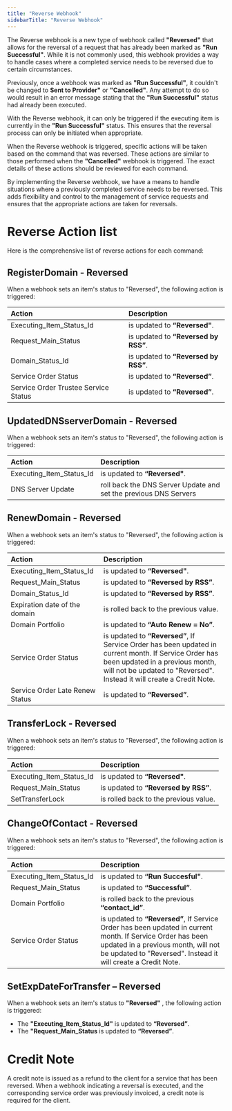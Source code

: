 ```yaml
---
title: "Reverse Webhook"
sidebarTitle: "Reverse Webhook"
---
```


The Reverse webhook is a new type of webhook called **"Reversed"** that allows for the reversal of a request that has already been marked as **"Run Successful"**. While it is not commonly used, this webhook provides a way to handle cases where a completed service needs to be reversed due to certain circumstances.

Previously, once a webhook was marked as **"Run Successful"**, it couldn't be changed to **Sent to Provider"** or **"Cancelled"**. Any attempt to do so would result in an error message stating that the **"Run Successful"** status had already been executed.

With the Reverse webhook, it can only be triggered if the executing item is currently in the **"Run Successful"** status. This ensures that the reversal process can only be initiated when appropriate.

When the Reverse webhook is triggered, specific actions will be taken based on the command that was reversed. These actions are similar to those performed when the **"Cancelled"** webhook is triggered. The exact details of these actions should be reviewed for each command.

By implementing the Reverse webhook, we have a means to handle situations where a previously completed service needs to be reversed. This adds flexibility and control to the management of service requests and ensures that the appropriate actions are taken for reversals.

# Reverse Action list
Here is the comprehensive list of reverse actions for each command:

## RegisterDomain - Reversed
When a webhook sets an item's status to "Reversed", the following action is triggered:

| Action                        | Description                                                                                                                                                                                                                                                                    |
| :---------------------------- | :----------------------------------------------------------------------------------------------------------------------------------------------------------------------------------------------------------------------------------------------------------------------------- |
| Executing_Item_Status_Id      | is updated to **“Reversed"**.                                                                                                                                                                                                                                             |
| Request_Main_Status           | is updated to **“Reversed by RSS”**.                                                                                                                                                                                                                                                |
| Domain_Status_Id              | is updated to **“Reversed by RSS”**.                                                                                                                                                                                                                                                |
| Service Order Status          | is updated to **“Reversed”**.                                                                                                                                                                                                                                                  |
| Service Order Trustee Service Status | is updated to **“Reversed”**. |

## UpdatedDNSserverDomain - Reversed
When a webhook sets an item's status to "Reversed", the following action is triggered:

| Action                        | Description                                                                                                                                                                                                                                                                    |
| :---------------------------- | :----------------------------------------------------------------------------------------------------------------------------------------------------------------------------------------------------------------------------------------------------------------------------- |
| Executing_Item_Status_Id      | is updated to **“Reversed"**.                                                                                                                                                                                                                                             |
| DNS Server Update          | roll back the DNS Server Update and set the previous DNS Servers                                                                                                                                                                                                                                                |

## RenewDomain - Reversed
When a webhook sets an item's status to "Reversed", the following action is triggered:

| Action                        | Description                                                                                                                                                                                                                                                                    |
| :---------------------------- | :----------------------------------------------------------------------------------------------------------------------------------------------------------------------------------------------------------------------------------------------------------------------------- |
| Executing_Item_Status_Id      | is updated to **“Reversed"**.                                                                                                                                                                                                                                             |
| Request_Main_Status           | is updated to **“Reversed by RSS”**.                                                                                                                                                                                                                                                |
| Domain_Status_Id              | is updated to **“Reversed by RSS”**.                                                                                                                                                                                                                                                |
| Expiration date of the domain          | is rolled back to the previous value.                                                                                                                                                                                                                                                  |
| Domain Portfolio | is updated to **“Auto Renew = No”**. |
| Service Order Status          | is updated to **“Reversed”**, If Service Order has been updated in current month. If Service Order has been updated in a previous month, will not be updated to "Reversed". Instead it will create a Credit Note.                                                                                                                                                                                                                                                |
| Service Order Late Renew Status | is updated to **“Reversed”**.  |

## TransferLock - Reversed
When a webhook sets an item's status to "Reversed", the following action is triggered:

| Action                        | Description                                                                                                                                                                                                                                                                    |
| :---------------------------- | :----------------------------------------------------------------------------------------------------------------------------------------------------------------------------------------------------------------------------------------------------------------------------- |
| Executing_Item_Status_Id      | is updated to **“Reversed"**.                                                                                                                                                                                                                                             |
| Request_Main_Status           | is updated to **“Reversed by RSS”**.                                                                                                                                                                                                                                                |
| SetTransferLock             | is rolled back to the previous value.                                                                                                                                                                                                                                                |

## ChangeOfContact - Reversed
When a webhook sets an item's status to "Reversed", the following action is triggered:

| Action                        | Description                                                                                                                                                                                                                                                                    |
| :---------------------------- | :----------------------------------------------------------------------------------------------------------------------------------------------------------------------------------------------------------------------------------------------------------------------------- |
| Executing_Item_Status_Id      | is updated to **“Run Succesful"**.                                                                                                                                                                                                                                             |
| Request_Main_Status           | is updated to **“Successful”**.                                                                                                                                                                                                                                                |
| Domain Portfolio            | is rolled back to the previous **“contact_id”**.                                                                                                                                                                                                                                                |
| Service Order Status          | is updated to **“Reversed”**, If Service Order has been updated in current month. If Service Order has been updated in a previous month, will not be updated to "Reversed". Instead it will create a Credit Note.                                                                                                                                                                                                                                                |

## SetExpDateForTransfer – Reversed
When a webhook sets an item's status to **"Reversed"** , the following action is triggered:
- The **"Executing_Item_Status_Id"** is updated to **“Reversed”**.
- The **"Request_Main_Status** is updated to **“Reversed”**.

# Credit Note
A credit note is issued as a refund to the client for a service that has been reversed. When a webhook indicating a reversal is executed, and the corresponding service order was previously invoiced, a credit note is required for the client.

